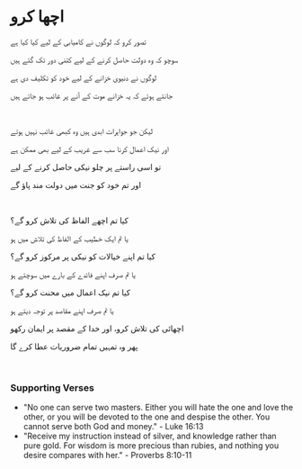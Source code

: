 # اچھا کرو

تصور کرو کہ لوگوں نے کامیابی کے لیے کیا کیا ہے

سوچو کہ وہ دولت حاصل کرنے کے لیے کتنی دور تک گئے ہیں

لوگوں نے دنیوی خزانے کے لیے خود کو تکلیف دی ہے

جانتے ہوئے کہ یہ خزانے موت کے آنے پر غائب ہو جاتے ہیں

<br />

لیکن جو جواہرات ابدی ہیں وہ کبھی غائب نہیں ہوتے

اور نیک اعمال کرنا سب سے غریب کے لیے بھی ممکن ہے

تو اسی راستے پر چلو نیکی حاصل کرنے کے لیے

اور تم خود کو جنت میں دولت مند پاؤ گے

<br />

کیا تم اچھے الفاظ کی تلاش کرو گے؟

یا تم ایک خطیب کے الفاظ کی تلاش میں ہو

کیا تم اپنے خیالات کو نیکی پر مرکوز کرو گے؟

یا تم صرف اپنے فائدے کے بارے میں سوچتے ہو

کیا تم نیک اعمال میں محنت کرو گے؟

یا تم صرف اپنے مقاصد پر توجہ دیتے ہو

اچھائی کی تلاش کرو، اور خدا کے مقصد پر ایمان رکھو

پھر وہ تمہیں تمام ضروریات عطا کرے گا

<br />

### Supporting Verses

- "No one can serve two masters. Either you will hate the one and love the other, or you will be devoted to the one and despise the other. You cannot serve both God and money." - Luke 16:13
- "Receive my instruction instead of silver, and knowledge rather than pure gold. For wisdom is more precious than rubies, and nothing you desire compares with her." - Proverbs 8:10-11
